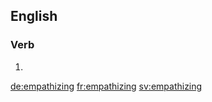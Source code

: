 
==English==

===Verb===
{{head|en}}

# {{present participle of|empathize|lang=en}}

[[de:empathizing]]
[[fr:empathizing]]
[[sv:empathizing]]